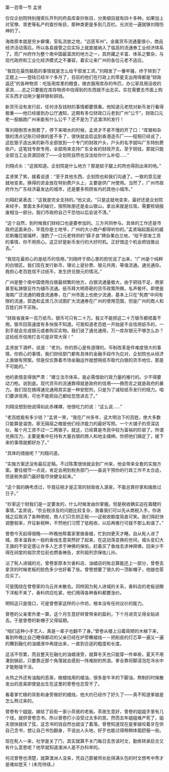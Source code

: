 

第一百零一节 孟贤

仅仅企划院特别搜索队开列的府县库查抄账目，分类细目就有四十多种。如果加上对官僚、胥吏等私产的查抄账目，那种类更是多到几百栏。光浏览一遍就够刘翔伤神的了。

海南原本就是穷乡僻壤，官私流放之地，“远恶军州”。金属货币流通量很小，商品经济活动落后。所以各县接管之后实际上就直接纳入了临高的流通券工业经济体系了。而广州府作为整个南中国最富庶的地方之一，其府藏之丰富、体系之繁杂，与现代政府和工业化经济模式之不兼容，着实让来广州的各位元老不适应。

“我现在最伤脑筋的事情就是怎么给干部发工资。”刘翔发了一番牢骚，终于转到了正题上――登陆已经半个多月了，目前的他们在行政上的零星支出用得都是“财政返还”的各种物资：吃饭用库里的粮食，做衣服用库存的布匹，办公家具用没收的家具……总之只要能在库存物资中找得到的东西就不出去买。实在需要去市面上购买东西才动用少量碎银和铜钱。

新货币没有发行前，任何涉及钱财的事情都要慎重。他知道元老院对新币发行看得极重――他已经接到办公厅通知，近期有多位财政口元老到广州“公干”。财政口元老一股脑跑广州来能有什么公干？还不是为了这澳洋的发行！

等刘翔倒苦水倒累了，停下来喝水的时候，孟贤才不紧不慢的开了口：“库银和杂银的清点记账已经做的差不多了，很快就会启运到香港造币厂――程相已经说了，这批银子造出来的新币全部放到一个专门的财政户头，户头的名字就叫广东特别费账户。这笔钱专款专用，全部用来支持广东全省的财政开支。至于铜钱，那就只能全部当工业资源回收了――企划院自然也没法给你什么补偿……”

刘翔点头：“这我知道。企划院是什么地方？那是蚊子腿上的肉也得刮出来的地。”

孟贤笑了笑，接着说道：“至于其他东西，企划院也和我们沟通了。一致的意见是就地变卖。换得的资金放在特别费户头上，主要是供广州使用。当然了，广州市政府作为广东经济最发达的城市，还是要多照顾省内的其他小城市。”

刘翔赶紧表态：“这我是完全支持的。”他又说。“只是这就地变卖，最好还是企划院来经手，里面太多的破烂，按照账册还是金山银山，拿出来就是垃圾。需要核销报废相当一部分。我们市政府自己干恐怕以后会说不清。”

“这个自然，到时候我们财经口也是要参加的。三方共同参与。具体的工作还是市政府这面来办，毕竟你是土地爷，广州的大小商户都得听你的。”孟贤端起面前的威尼斯雕花玻璃杯，浅酌了一口元老特供的“薛子良”牌杂果白兰地，“给干部发工资的事情，你不用担心。这正好是新币发行的大好时机。正好借这个机会把钱推出去。”

“我现在最担心的是纸币的信用。”刘翔终于把心里的担忧说了出来，“广州是个纯粹的白银区。我们现在发行新币，理论上是钞票、银元共用，等值流通。通兑通存。我担心老百姓信不过纸币，发生挤兑银元的情况。”

广州是整个南中国使用白银最频繁的地方，白银流通量极大，由于铜钱不足，商家甚至私铸银豆作为辅币流通。纸币拜大明奇葩的货币政策所赐，名声极坏。即使是海南广泛流通的粮食流通券，在广州市面上也绝少流通，基本上只在“髡商”中间有限的流通，郭逸和孟贤几次试图扩大流通券在广州的使用范围，但是广州的商人和百姓们并不买账。

“财政省拨来一百万纸币。银币可只有二十万。我又不能把这二十万银币都捂着不用。银币回笼速度有多快我不知道。可我知道老百姓一开始是不会信用纸币的，一到手就会兑成银元或者购买实物。我们说了通兑通用，万一库存银元不够怎么办？这给纸币信用打击可是非常大得！”

孟贤放下酒杯，说道：“老刘。你的担心是有道理的。币制改革是件难度很大的事情，你担心的事情，我们财经部门都有具体的金融手段作为应对，企划院也从经济上面做有预案。但是仅仅靠着市场金融运作就想用纸币取代白银的货币地位，那是不可能的。”

他的表情变得很严肃：“建立法币体系，是必需借助行政力量的推行的。少不得要动刀枪。说到底。现代货币的流通靠得就是政府的信用――换而言之就是政府的暴力。我们现在搞得通兑通用其实是一种安慰剂，只是为了减轻纸币发行的阻力。咱们要讲信用，可也不能把自己都给忽悠进去了。”

刘翔没想到他说得如此赤裸裸，他很吃力的说：“这么说……”

“老百姓能有多少钱？”孟贤一笑，“我在广州多年，这大明治下的百姓，绝大多数只能算是温饱，家无隔宿之粮是他们经济能力的最好写照。一个大铺子的资深店伙，每个月工资不过一二两银子。就这，已经算是市民中较为富裕的阶层了。所谓兑换压力，主要是集中在持有大量白银的商人和地主缙绅。你把他们搞定了，接下来的事情就都好办了。”

“具体的措施呢？”刘翔问道。

“实施方案还没有最后定稿。不过陈策很快就会到广州来，他会带来全套的实施方案。要往细节一点说，肯定会用到税务部门――虽说干预你的行政工作不太合适，但是税务部门最好能尽快健全起来。”

“这个我的确考虑过，毕竟征税才是正常的财政收入源泉，不能总靠抄家和拨款过日子。”

“抄家这个财我们是一定要发的，什么时候发由你掌握。但是税收确实迫在眉睫的事情，”孟贤说，“农业税涉及的问题比较复杂，我看我们可以先从商税入手。你进城之后取消了各种陋规，商人们只负担正税――这税收额度简直可笑。我们得赶快调整税率，开征新税种，不然他们习惯了低税收，以后再推行可就不那么和谐了。”

曾卷今天起得很晚――昨晚他帮着家里做香蜡，忙到四更天才睡。自从髡人进了城，原本温吞水一般的香烛生意突然好了起来，在这动荡变换的世间，城头变幻大王旗的不安定感让许多人乞求于神佛的保佑，赶着买了香烛去求神拜佛，回来少不得在祠堂的祖宗灵位前也燃香祷告，求列祖列宗保佑儿孙。

沾了髡人进城的光，曾卷家原本欠香料店、油蜡店的账总算能还上一部分，曾卷去拿货的时候老板的脸色多少也好看了些。曾卷想要了很久的一顶新帽子，他娘也答应买了。

可是围绕在曾卷家的乌云并未散去。同样因为髡人进城的关系，香料店的老板说眼下洋船不来了，香料供应吃紧，他们用得各种香料都要涨价。

明知这只是借口，可是曾卷家这样的小作坊，根本没有任何议价的能力。

曾卷的父亲里外里一算，这个月生意好转曾带来的盈利，下个月进货又得全贴进去。于是曾卷的新帽子又得延期。

“咱们这种小手艺人，真是一辈子也翻不了身。”曾卷从楼上沿着简陋的木梯下来，看到昨晚比自己睡得都迟的父亲已经在炉旁蘸蜡烛－－把削皮的灯芯草一遍又一遍的蘸到融化的油蜡液中再提出来，一直到合适的粗度和长度。

这活不但累，而且整天在融化的油蜡液旁，就算冬天也只能穿一件单褂，夏天不用凑到锅前，只要靠近那个角落就会感到一阵难耐的热浪。爹全靠将脚浸泡在冷水中才能勉强干活。

炎热之外还有油脂的恶臭，做蜡烛用的蜡油，很多是牛羊的下脚油，熬制的时候散发出的恶臭即使是出生在这里的曾卷也忍受不了。

看着爹忙碌的背影和身旁做好的蜡烛，他大约已经作了好久了――真不知道爹娘是怎么熬过来的。

曾卷有个姐姐，嫁给了前街一家小茶居的老板。茶居生意好，曾卷的姐姐手里有几个钱，就供曾卷念书。所以曾卷打小没受过太多的苦。然而去年姐姐难产死了，姐夫很快就续了弦，这念书的钱自然也就没了着落。曾卷知道现在是爹娘咬着牙在供自己念书，想让自己书包翻身，不说出人头地，好歹也能过得稍稍体面舒服一些。

现在髡人一来，社学是关了门，其实就算不关门每日去苦读时文，勤练转承启合又有什么意思呢？他早就知道澳洲人是不办科举的。

何况曾卷也清楚，就算澳洲人没来，凭自己那被师长批得满头包的时文想考中秀才是难如登天！(未完待续。)


